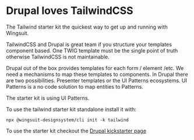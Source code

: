 # Drupal loves TailwindCSS

The Tailwind starter kit the quickest way to get up and running with Wingsuit.

TailwindCSS and Drupal is great team if you structure your templates component based.
One TWIG template must be the single point of truth otherwise TailwindCSS is not maintainable.

Drupal out of the box provides templates for each form / element /etc. We need a mechanisms to map
these templates to components. In Drupal there are two possibilities. Presenter templates or the UI Patterns
ecosystems. UI Patterns is a no code solution to map entities to Patterns.

The starter kit is using UI Patterns.

To use the tailwind starter kit standalone install it with:
```
npx @wingsuit-designsystem/cli init -k tailwind
```

To use the starter kit checkout the [Drupal kickstarter page](https://wingsuit-designsystem.github.io/drupal/ui_patterns/)
